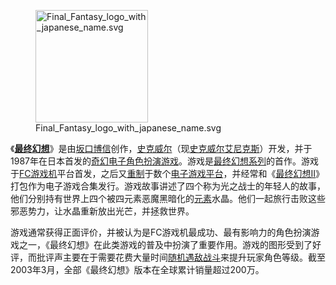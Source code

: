 [[File:Final_Fantasy_logo_with_japanese_name.svg|180px]]

《'''[[最终幻想_(游戏)|最终幻想]]'''》是由[[坂口博信|坂口博信]]创作，[[史克威尔|史克威尔]]（现[[史克威尔艾尼克斯|史克威尔艾尼克斯]]）开发，并于1987年在日本首发的[[奇幻|奇幻]][[电子角色扮演游戏|电子角色扮演游戏]]。游戏是[[最终幻想系列|最终幻想系列]]的首作。游戏于[[FC游戏机|FC游戏机]]平台首发，之后又[[电子游戏重制|重制]]于数个[[电子游戏平台|电子游戏平台]]，并经常和《[[最终幻想II|最终幻想II]]》打包作为电子游戏合集发行。游戏故事讲述了四个称为光之战士的年轻人的故事，他们分别持有世界上四个被四元素恶魔黑暗化的[[四大元素|元素]]水晶。他们一起旅行击败这些邪恶势力，让水晶重新放出光芒，并拯救世界。

游戏通常获得正面评价，并被认为是FC游戏机最成功、最有影响力的角色扮演游戏之一，《最终幻想》在此类游戏的普及中扮演了重要作用。游戏的图形受到了好评，而批评声主要在于需要花费大量时间[[随机遇敌|随机遇敌战斗]]来提升玩家角色等级。截至2003年3月，全部《最终幻想》版本在全球累计销量超过200万。